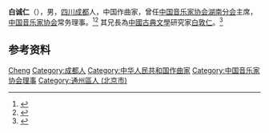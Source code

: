 '''白诚仁'''（{{bd|1932年|}}），男，[[四川|四川]][[成都|成都]]人，中国作曲家，曾任[[中国音乐家协会湖南分会|中国音乐家协会湖南分会]]主席，[[中国音乐家协会|中国音乐家协会]]常务理事。<ref>{{Cite book|title=中国艺术家辞典 • 现代第三分册|author=北京语言学院《中国艺术家辞典》编委会编|publisher=湖南人民出版社|year=1982|isbn=|location=长沙|pages=}}</ref><ref>{{Cite book|title=湖南大辞典|author=禹舜主编; 朱益民, 姚洪波, 易延绶等副主编|publisher=新华出版社|year=1995|isbn=|location=北京|pages=}}</ref> 其兄長為[[中國古典文學|中國古典文學]]研究家[[白敦仁|白敦仁]]。<ref>{{cite journal |author1=許世榮|title=〈白敦仁年譜（下）〉 |journal=《杜甫研究學刊》 |date=2013|issue=2 |pages=101-110}}</ref>{{rp|105}}

== 参考资料 ==
{{reflist}}

{{中国人物小作品}}
{{Navboxes
| title  = 白诚仁在[[中国音乐家协会|中国音乐家协会]]的职务
| list1  =
{{中国音乐家协会第三届理事会}}
{{中国音乐家协会第四届理事会}}
}}

{{Authority control}}
{{DEFAULTSORT:Bai白}}
[[Category:白姓|Cheng]]
[[Category:成都人|Category:成都人]]
[[Category:中华人民共和国作曲家|Category:中华人民共和国作曲家]]
[[Category:中国音乐家协会理事|Category:中国音乐家协会理事]]
[[Category:通州區人_(北京市)|Category:通州區人 (北京市)]]